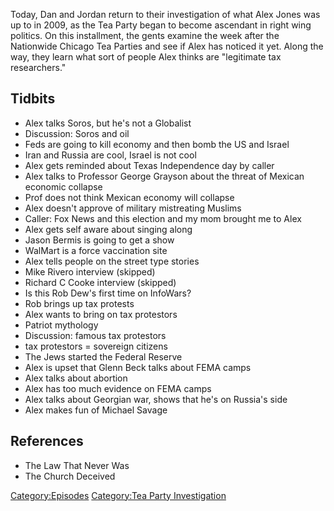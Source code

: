 {{DEFAULTSORT:
    #_EPISODE_0203:March 2-4, 2009
}}{{Episode
    | title             = March 2-4, 2009
    | caption           = Listen to this episode on [https://knowledgefight.libsyn.com/knowledge-fight-march-2-4-2009 Libsyn] [https://open.spotify.com/episode/5JQK01LheTXCkVd9Oknxo6 Spotify], Read the [[Transcript/203: March 2-4, 2009|Unofficial Transcript]]
    | episodeNumber     = 203
    | length            = 01:35:33
    | airDate           = September 10, 2018
    | coverageStartDate = March 2, 2009
    | coverageEndDate   = March 4, 2009
    | episodeType       = [[:Category:Tea Party Investigation|Tea Party Investigation]]
    | appearance        = [[George Soros]], [[Professor George Grayson]], [[Jason Bermis]], [[Mike Rivero]], [[Richard C Cooke]], [[Rob Dew]], [[Joe Banister]], [[Tommy Cryer]], [[Red Beckman]], [[Bob Schultz]], [[Larry Becraft]], [[Glenn Beck]], [[Michael Savage]]
    | oocDrop           = I do intent to adopt little brown babies
    | previousEpisode   = [[202: September 4-6, 2018]]
    | nextEpisode       = [[204: Sweary Kerry's Larry]]
}}

{{Stub}}

Today, Dan and Jordan return to their investigation of what Alex Jones was up to in 2009, as the Tea Party began to become ascendant in right wing politics. On this installment, the gents examine the week after the Nationwide Chicago Tea Parties and see if Alex has noticed it yet. Along the way, they learn what sort of people Alex thinks are "legitimate tax researchers."

==Tidbits==

*Alex talks Soros, but he's not a Globalist
*Discussion: Soros and oil
*Feds are going to kill economy and then bomb the US and Israel
*Iran and Russia are cool, Israel is not cool
*Alex gets reminded about Texas Independence day by caller
*Alex talks to Professor George Grayson about the threat of Mexican economic collapse
*Prof does not think Mexican economy will collapse
*Alex doesn't approve of military mistreating Muslims
*Caller: Fox News and this election and my mom brought me to Alex
*Alex gets self aware about singing along
*Jason Bermis is going to get a show
*WalMart is a force vaccination site
*Alex tells people on the street type stories
*Mike Rivero interview (skipped)
*Richard C Cooke interview (skipped)
*Is this Rob Dew's first time on InfoWars?
*Rob brings up tax protests
*Alex wants to bring on tax protestors
*Patriot mythology
*Discussion: famous tax protestors
*tax protestors = sovereign citizens
*The Jews started the Federal Reserve
*Alex is upset that Glenn Beck talks about FEMA camps
*Alex talks about abortion
*Alex has too much evidence on FEMA camps
*Alex talks about Georgian war, shows that he's on Russia's side
*Alex makes fun of Michael Savage

==References==

*The Law That Never Was
*The Church Deceived

[[Category:Episodes]]
[[Category:Tea Party Investigation]]
